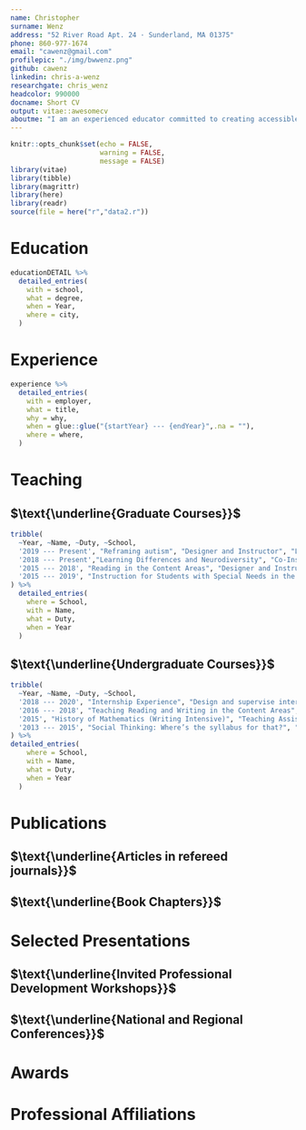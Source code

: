 ```yaml
---
name: Christopher
surname: Wenz
address: "52 River Road Apt. 24 · Sunderland, MA 01375"
phone: 860-977-1674
email: "cawenz@gmail.com"
profilepic: "./img/bwwenz.png"
github: cawenz
linkedin: chris-a-wenz
researchgate: chris_wenz
headcolor: 990000
docname: Short CV
output: vitae::awesomecv
aboutme: "I am an experienced educator committed to creating accessible and responsive educational environments that work for ***all*** students."
---
```

```r
knitr::opts_chunk$set(echo = FALSE,
                      warning = FALSE,
                      message = FALSE)
library(vitae)
library(tibble)
library(magrittr)
library(here)
library(readr)
source(file = here("r","data2.r"))
```
# Education
```r
educationDETAIL %>%
  detailed_entries(
    with = school, 
    what = degree, 
    when = Year,
    where = city,
  )
```

# Experience
```r
experience %>%
  detailed_entries(
    with = employer,
    what = title,
    why = why,
    when = glue::glue("{startYear} --- {endYear}",.na = ""),
    where = where,
  )
```

# Teaching
## $\text{\underline{Graduate Courses}}$
```r
tribble(
  ~Year, ~Name, ~Duty, ~School,
  '2019 --- Present', "Reframing autism", "Designer and Instructor", "Landmark College",
  '2018 --- Present',"Learning Differences and Neurodiversity", "Co-Instructor", "Landmark College",
  '2015 --- 2018', "Reading in the Content Areas", "Designer and Instructor", "UConn",
  '2015 --- 2019', "Instruction for Students with Special Needs in the Mainstream","Instructor", "UConn"
) %>% 
  detailed_entries(
    where = School,
    with = Name, 
    what = Duty,
    when = Year
  )
```
## $\text{\underline{Undergraduate Courses}}$
```r
tribble(
  ~Year, ~Name, ~Duty, ~School,
  '2018 --- 2020', "Internship Experience", "Design and supervise internships in neuro-cognitive research", "Landmark College",
  '2016 --- 2018', "Teaching Reading and Writing in the Content Areas", "Instructor", "UConn",
  '2015', "History of Mathematics (Writing Intensive)", "Teaching Assistant and Co-Designer","UConn",
  '2013 --- 2015', "Social Thinking: Where’s the syllabus for that?", "Co-Designer and Instructor", "UConn"
) %>% 
detailed_entries(
    where = School,
    with = Name, 
    what = Duty,
    when = Year
  )
```

# Publications
## $\text{\underline{Articles in refereed journals}}$
```{=latex}
\setlength{\parindent}{-0.2in}
\setlength{\leftskip}{0.2in}
\setlength{\parskip}{8pt}
Gabriel, R., \textbf{Wenz, C.} (2017). Three Directions for Disciplinary Literacy. \emph{Educational Leadership}, 74(5), Online Supplement to the February 2017 issue: https://lcirt.link/gabrielandwenz2017.

Gabriel, R., \textbf{Wenz, C.}, \& Dostal, H. (2016). Disciplinary Text-Dependent Questions: Questioning for Learning in the Disciplines. The Challenge of Literacy in the Disciplines. \emph{The Clearing House: A Journal of Educational Strategies, Issues and Ideas,} 89(6), 202–207. https://doi.org/10.1080/00098655.2016.1209154
```
## $\text{\underline{Book Chapters}}$
```{=latex}
\setlength{\parindent}{-0.2in}
\setlength{\leftskip}{0.2in}
\setlength{\parskip}{8pt}
\textbf{Wenz, C.}, Kowitt, J. \& Friedlander, L. (2017). A Museum Based Program to Support Adolescents and Adults with ASD: Results of a Pilot Study and Suggestions for Implementation. In, \emph{Examining the Intersection of Arts and Special Education, Volume 3.} Kennedy Center for Performing Arts, Washington, DC.
%\pagebreak
```

# Selected Presentations
## $\text{\underline{Invited Professional Development Workshops}}$
```{=latex}
\setlength{\parindent}{-0.2in}
\setlength{\leftskip}{0.2in}
\setlength{\parskip}{8pt}
\textbf{Universal Design and Backwards Design: tools for inclusive and engaging post-secondary instruction.} Full-day workshop for the faculty of Cambridge College, February 18, 2020, Boston, MA. 

\textbf{Executive Function and Student Learning: supporting adolescent development across contexts.} Half-day workshop for the Faculty and Staff of Wilbraham \& Monson Academy, Jan 19, 2020, Wilbraham, MA. 

\textbf{Supporting Social Emotional Learning}. 3-day Workshop at Landmark College's Summer Institute for Educators, June 24-26, 2019, Putney, VT.  

\textbf{Assessment as Instruction: promoting college success for neurodivergent learners.} Full-day workshop for City University of New York's Early College Initiative, May 19, 2019, New York, NY. 

\textbf{Disabilities, Difficulties and Differences: ESOL instruction for diverse learners}. Full-day presentation for the Massachusetts Adult Education Professional Development System, March 29, 2019, Worcester, MA. 

```

## $\text{\underline{National and Regional Conferences}}$
```{=latex}
\setlength{\parindent}{-0.2in}
\setlength{\leftskip}{0.2in}
\setlength{\parskip}{8pt}
\textbf{Wenz, C.} \& Warrnader, K. (2018). \emph{The College Writing Motivation Scale: a tool for measuring motivation in Writing Center contexts.} Paper presented at the Northeast Writing Center Association Conference, Worcester, MA.

\textbf{Wenz, C.} (2017). \emph{Disciplinary literacy and journalism: literacy instruction in a post-truth world.} Paper presented at the Literacy Research Association Annual Conference, Tampa, FL.

Kowitt, J., \textbf{Wenz, C.} \& Friedlander, L. (2017). \emph{Enhancing Observational Skills: inclusive museum programming for visitors with Autism.} Paper presented at the Tenth International Conference on the Inclusive Museum, Manchester, UK.

Gabriel, R., \textbf{Wenz, C.} (2015). \emph{The Opportunities to Develop Literacy Scale.} Paper presented at the Literacy Research Association Annual Conference, Carlsbad, CA.

\textbf{Wenz, C.}, \& Gabriel, R. (2015). \emph{An integrative review and pilot survey of disciplinary literacy instruction in secondary settings.} Poster presented at the Annual Meeting of the American Educational Research Association, Chicago, IL
```

# Awards
```{=latex}
\begin{cvhonors}
  \cvhonor
    {Jeanne S. Chall Graduate Fellowship}
    {,  International Literacy Association}
    {Newark, DE}
    {2017}
  \cvhonor
    {Wirth-Santoro Award}
    {,  Connecticut Association for Reading Research}
    {Simsbury, CT}
    {2016}
  \cvhonor
    {Graduate Student Scholarship}
    {,  American Reading Forum}
    {Miami, FL}
    {2016}
  \cvhonor
    {Assessment Award}
    {,  Neag School of Education}
    {Storrs, CT}
    {2013}
    
\end{cvhonors}
```

# Professional Affiliations
```{=latex}
\begin{minipage}[t]{.5\linewidth}
  \begin{cvitems}
    \item College Reading and Learning Association
    \item Council for Exceptional Children
    \item International Literacy Association
  \end{cvitems}
\end{minipage}
\begin{minipage}[t]{.5\linewidth}
  \begin{cvitems}
    \item Literacy Research Association
    \item American Educational Research Association
    \item International Mind, Brain and Education Society
  \end{cvitems}
\end{minipage}
```